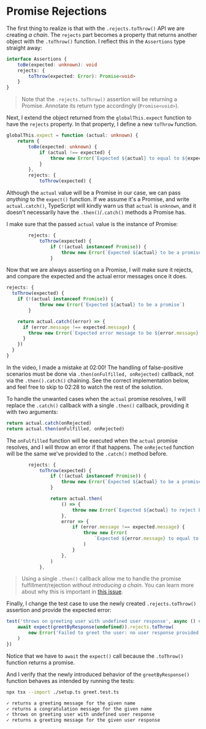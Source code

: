 # Promise Rejections

<EpicVideo url="https://www.epicweb.dev/workshops/testing-fundamentals/testing-asynchronous-code/error-assertions-for-rejected-promises/solution" />

The first thing to realize is that with the `.rejects.toThrow()` API we are creating _a chain_. The `rejects` part becomes a property that returns another object with the `.toThrow()` function. I reflect this in the `Assertions` type straight away:

```ts filename=setup.ts highlight=3-5 nonumber
interface Assertions {
	toBe(expected: unknown): void
	rejects: {
		toThrow(expected: Error): Promise<void>
	}
}
```

> Note that the `.rejects.toThrow()` assertion will be returning a Promise. Annotate its return type accordingly (`Promise<void>`).

Next, I extend the object returned from the `globalThis.expect` function to have the `rejects` property. In that property, I define a new `toThrow` function.

```ts filename=setup.ts highlight=8-9 nonumber
globalThis.expect = function (actual: unknown) {
	return {
		toBe(expected: unknown) {
			if (actual !== expected) {
				throw new Error(`Expected ${actual} to equal to ${expected}`)
			}
		},
		rejects: {
			toThrow(expected) {
```

Although the `actual` value will be a Promise in our case, we can pass _anything_ to the `expect()` function. If we assume it's a Promise, and write `actual.catch()`, TypeScript will kindly warn us that `actual` is `unknown`, and it doesn't necessarily have the `.then()`/`.catch()` methods a Promise has.

I make sure that the passed `actual` value is the instance of Promise:

```ts filename=setup.ts highlight=3-5 nonumber
		rejects: {
			toThrow(expected) {
				if (!(actual instanceof Promise)) {
					throw new Error(`Expected ${actual} to be a promise`)
				}
```

Now that we are always asserting on a Promise, I will make sure it rejects, and compare the expected and the actual error messages once it does.

```ts nonumber lines=7-11
rejects: {
  toThrow(expected) {
    if (!(actual instanceof Promise)) {
			throw new Error(`Expected ${actual} to be a promise`)
		}

    return actual.catch((error) => {
      if (error.message !== expected.message) {
        throw new Error(`Expected error message to be ${error.message} but got ${expected}`)
      }
    })
  }
}
```

<callout-warning>In the video, I made a mistake at 02:00! The handling of false-positive scenarios must be done via `.then(onFulfilled, onRejected)` callback, not via the `.then().catch()` chaining. See the correct implementation below, and feel free to skip to 02:28 to watch the rest of the solution.</callout-warning>

To handle the unwanted cases when the `actual` promise resolves, I will replace the `.catch()` callback with a single `.then()` callback, providing it with two arguments:

```ts remove=1 add=2
return actual.catch(onRejected)
return actual.then(onFulfilled, onRejected)
```

The `onFulfilled` function will be executed when the `actual` promise resolves, and I will throw an error if that happens. The `onRejected` function will be the same we've provided to the `.catch()` method before.

```ts filename=setup.ts highlight=8-10 nonumber
		rejects: {
			toThrow(expected) {
				if (!(actual instanceof Promise)) {
					throw new Error(`Expected ${actual} to be a promise`)
				}

				return actual.then(
					() => {
						throw new Error(`Expected ${actual} to reject but it didn't`)
					},
					error => {
						if (error.message !== expected.message) {
							throw new Error(
								`Expected ${error.message} to equal to ${expected.message}`,
							)
						}
					},
				)
			},
```

> Using a single `.then()` callback allow me to handle the promise fulfillment/rejection _without introducing a chain_. You can learn more about why this is important in [this issue](https://github.com/epicweb-dev/testing-fundamentals/issues/17).

Finally, I change the test case to use the newly created `.rejects.toThrow()` assertion and provide the expected error:

```ts filename=greet.test.ts highlight=2-4 nonumber
test('throws on greeting user with undefined user response', async () => {
	await expect(greetByResponse(undefined)).rejects.toThrow(
		new Error('Failed to greet the user: no user response provided'),
	)
})
```

<callout-info>Notice that we have to `await` the `expect()` call because the `.toThrow()` function returns a promise.</callout-info>

And I verify that the newly introduced behavior of the `greetByResponse()` function behaves as intended by running the tests:

```sh
npx tsx --import ./setup.ts greet.test.ts
```

```txt nonumber nocopy
✓ returns a greeting message for the given name
✓ returns a congratulation message for the given name
✓ throws on greeting user with undefined user response
✓ returns a greeting message for the given user response
```
